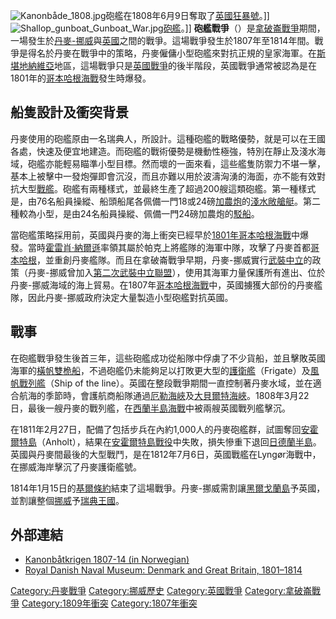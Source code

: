 {{FixBunching|beg}}
{{Infobox Military Conflict
|conflict=砲艦戰爭
|partof=[[英國戰爭|英國戰爭]]和[[拿破崙戰爭|拿破崙戰爭]]
|image=[[Image:Gunboat_battle_near_Alvøen_Norway.jpg|300px]]
|caption=[[英國|英國]][[護衛艦|護衛艦]][[韃靼號|韃靼號]]與挪威砲艦的駁火，發生於1808年在[[卑爾根|卑爾根]]的附近水域。
|date=1807年–1814年
|place=[[丹麥-挪威|丹麥-挪威]]的水域
|result=[[英國|英國]]決定性勝利
|combatant1={{flagicon|United Kingdom}} [[英國|英國]]
|combatant2={{flagicon|Denmark}} [[丹麥-挪威|丹麥-挪威]]
}}
{{FixBunching|mid}}
{{Campaignbox Napoleonic Wars}}
{{FixBunching|mid}}
{{Campaignbox Gunboat War}}
{{FixBunching|mid}}
{{Campaignbox 英國戰爭}}
{{FixBunching|mid}}
[[Image:Kanonbåde_1808.jpg|thumb]]砲艦在1808年6月9日奪取了[[英國|英國]][[狂暴號|狂暴號]]。]]
{{FixBunching|mid}}
[[Image:Shallop_gunboat_Gunboat_War.jpg|thumb]][[砲艦|砲艦]]。]]
{{FixBunching|end}}
'''砲艦戰爭'''（'''{{lang|en|Gunboat War}}'''）是[[拿破崙戰爭|拿破崙戰爭]]期間，一場發生於[[丹麥-挪威|丹麥-挪威]]與[[英國|英國]]之間的戰爭。這場戰爭發生於1807年至1814年間。戰爭是得名於丹麥在戰爭中的策略，丹麥僱傭小型砲艦來對抗正規的皇家海軍。在[[斯堪地納維亞|斯堪地納維亞]]地區，這場戰爭只是[[英國戰爭|英國戰爭]]的後半階段，英國戰爭通常被認為是在1801年的[[哥本哈根戰役_(1801年)|哥本哈根海戰]]發生時爆發。

==船隻設計及衝突背景==
丹麥使用的砲艦原由一名瑞典人，{{link-en|Fredrik Henrik af Chapman|Fredrik Henrik af Chapman}}所設計。這種砲艦的戰略優勢，就是可以在王國各處，快速及便宜地建造。而砲艦的戰術優勢是機動性極強，特別在靜止及淺水海域，砲艦亦能輕易瞄準小型目標。然而壞的一面來看，這些艦隻防禦力不堪一擊，基本上被擊中一發炮彈即會沉沒，而且亦難以用於波濤洶湧的海面，亦不能有效對抗大型[[戰艦|戰艦]]。砲艦有兩種樣式，並最終生產了超過200艘這類砲艦。第一種樣式是，由76名船員操縱、船頭船尾各佩備一門18或24磅[[加農炮|加農炮]]的[[淺水敞艙艇|淺水敞艙艇]]。第二種較為小型，是由24名船員操縱、佩備一門24磅加農炮的[[駁船|駁船]]。

當砲艦策略採用前，英國與丹麥的海上衝突已經早於[[哥本哈根戰役_(1801年)|1801年哥本哈根海戰]]中爆發。當時[[霍雷肖·納爾遜|霍雷肖·納爾遜]]率領其屬於帕克上將艦隊的海軍中隊，攻擊了丹麥首都[[哥本哈根|哥本哈根]]，並重創丹麥艦隊。而且在拿破崙戰爭早期，丹麥-挪威實行[[武裝中立|武裝中立]]的政策（丹麥-挪威曾加入[[第二次武裝中立聯盟|第二次武裝中立聯盟]]），使用其海軍力量保護所有進出、位於丹麥-挪威海域的海上貿易。在1807年[[哥本哈根戰役_(1807年)|哥本哈根海戰]]中，英國擄獲大部份的丹麥艦隊，因此丹麥-挪威政府決定大量製造小型砲艦對抗英國。

==戰事==
在砲艦戰爭發生後首三年，這些砲艦成功從船隊中俘虜了不少貨船，並且擊敗英國海軍的[[橫帆雙桅船|橫帆雙桅船]]，不過砲艦仍未能夠足以打敗更大型的[[護衛艦|護衛艦]]（Frigate）及[[風帆戰列艦|風帆戰列艦]]（Ship of the line）。英國在整段戰爭期間一直控制著丹麥水域，並在適合航海的季節時，會護航商船隊通過[[厄勒海峽|厄勒海峽]]及[[大貝爾特海峽|大貝爾特海峽]]。1808年3月22日，最後一艘丹麥的戰列艦，在[[西蘭半島海戰|西蘭半島海戰]]中被兩艘英國戰列艦擊沉。 

在1811年2月27日，配備了包括步兵在內約1,000人的丹麥砲艦群，試圖奪回[[安霍爾特島|安霍爾特島]]（Anholt），結果在[[安霍爾特島戰役|安霍爾特島戰役]]中失敗，損失慘重下退回[[日德蘭半島|日德蘭半島]]。英國與丹麥間最後的大型戰鬥，是在1812年7月6日，英國戰艦在Lyngør海戰中，在挪威海岸擊沉了丹麥護衛艦{{link-en|Najaden|HDMS Najaden (1811)}}號。

1814年1月15日的[[基爾條約|基爾條約]]結束了這場戰爭。丹麥-挪威需割讓[[黑爾戈蘭島|黑爾戈蘭島]]予英國，並割讓整個[[挪威|挪威]]予[[瑞典王國|瑞典王國]]。

==外部連結==
* [https://web.archive.org/web/20070927223157/http://www.mil.no/sjo/start/fakta/historie/dagfordag/article.jhtml?articleID=92346 Kanonbåtkrigen 1807-14 (in Norwegian)]
* [https://web.archive.org/web/20070415151622/http://www.orlogsmuseet.dk/kroneng322.htm Royal Danish Naval Museum: Denmark and Great Britain, 1801–1814]

{{Napoleonic Wars}}
[[Category:丹麥戰爭|Category:丹麥戰爭]]
[[Category:挪威歷史|Category:挪威歷史]]
[[Category:英國戰爭|Category:英國戰爭]]
[[Category:拿破崙戰爭|Category:拿破崙戰爭]]
[[Category:1809年衝突|Category:1809年衝突]]
[[Category:1807年衝突|Category:1807年衝突]]